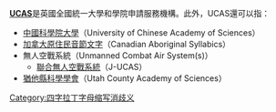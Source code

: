 '''[[UCAS|UCAS]]'''是英國全國統一大學和學院申請服務機構。此外，UCAS還可以指：

*[[中國科學院大學|中國科學院大學]]（University of Chinese Academy of Sciences）
*[[加拿大原住民音節文字|加拿大原住民音節文字]]（Canadian Aboriginal Syllabics）
*無人空戰系統（Unmanned Combat Air System(s)）
**[[聯合無人空戰系統|聯合無人空戰系統]]（J-UCAS）
*[[猶他縣科學學會|猶他縣科學學會]]（Utah County Academy of Sciences）

{{disambig}}

[[Category:四字拉丁字母缩写消歧义|Category:四字拉丁字母缩写消歧义]]